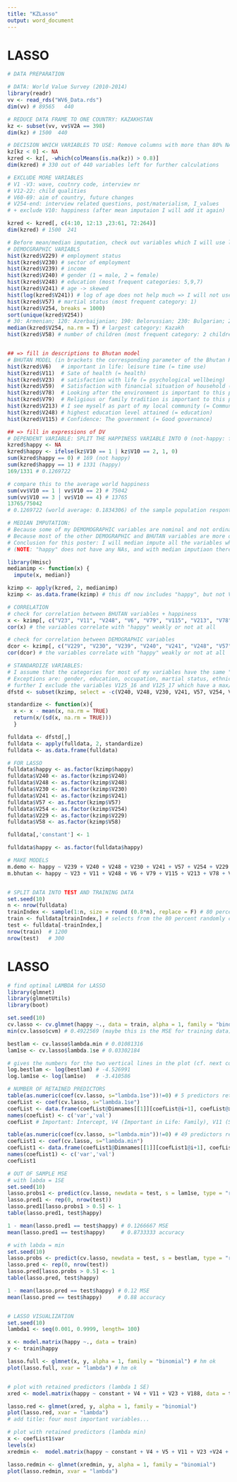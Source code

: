 ```yaml
---
title: "KZLasso"
output: word_document
---
```


# LASSO
```r

# DATA PREPARATION

# DATA: World Value Survey (2010-2014)
library(readr)
vv <- read_rds("WV6_Data.rds")
dim(vv) # 89565   440

# REDUCE DATA FRAME TO ONE COUNTRY: KAZAKHSTAN
kz <- subset(vv, vv$V2A == 398) 
dim(kz) # 1500  440

# DECISION WHICH VARIABLES TO USE: Remove columns with more than 80% NA, incl. values < 0 (i.e. Missing, unknown, not asked, no answer, don't know).
kz[kz < 0] <- NA
kzred <- kz[, -which(colMeans(is.na(kz)) > 0.8)] 
dim(kzred) # 330 out of 440 variables left for further calculations

# EXCLUDE MORE VARIABLES
# V1 -V3: wave, coutnry code, interview nr
# V12-22: child qualities
# V60-69: aim of country, future changes
# V254-end: interview related questions, post/materialism, I_values
# + exclude V10: happiness (after mean imputaion I will add it again)

kzred <- kzred[, c(4:10, 12:13 ,23:61, 72:264)] 
dim(kzred) # 1500  241

# Before mean/median imputation, check out variables which I will use later
# DEMOCGRAPHIC VARIABLS
hist(kzred$V229) # employment status
hist(kzred$V230) # sector of employment
hist(kzred$V239) # income
hist(kzred$V240) # gender (1 = male, 2 = female)
hist(kzred$V248) # education (most frequent categories: 5,9,7)
hist(kzred$V241) # age -> skewed
hist(log(kzred$V241)) # log of age does not help much => I will not use log
hist(kzred$V57) # martial status (most frequent category: 1)
hist(kzred$V254, breaks = 1000)
sort(unique(kzred$V254)) 
# 30: Armenian; 120: Azerbaijanian; 190: Belorussian; 230: Bulgarian; 235: Chechen; 280: China - Uygur nationality; 295: Chinese; 365: Dungan; 490: Georgian; 500: German; 705: Kazakh; 711: Koreans; 720: Kurd/Esid; 790: Moldavian; 797: Mordvin; 1200: Polish; 1220: Russian; 1280: Tatar; 1290: Turkish; 1302: Udmurt; 1310: Ukrainian; 1315: Uzbek
median(kzred$V254, na.rm = T) # largest category: Kazakh
hist(kzred$V58) # number of children (most frequent category: 2 children)


## => fill in descriptions to Bhutan model
# BHUTAN MODEL (in brackets the corresponding parameter of the Bhutan Happiness Index)
hist(kzred$V6)   # important in life: leisure time (= time use)
hist(kzred$V11)  # Sate of health (= health)
hist(kzred$V23)  # satisfaction with life (= psychological wellbeing)
hist(kzred$V59)  # Satisfaction with financial situation of household (= living standard)
hist(kzred$V78)  # Looking after the environment is important to this person (= Ecological diversity and resilience)
hist(kzred$V79)  # Religious or family tradition is important to this person (= cultural diversity and resilience)
hist(kzred$V213) # I see myself as part of my local community (= Community vitality)
hist(kzred$V248) # highest education level attained (= education)
hist(kzred$V115) # Confidence: The government (= Good governance)

## => fill in expressions of DV
# DEPENDENT VARIABLE: SPLIT THE HAPPINESS VARIABLE INTO 0 (not-happy: for values 3 and 4) and 1 (happy: for values 1 and 2)
kzred$happy <- NA
kzred$happy <- ifelse(kz$V10 == 1 | kz$V10 == 2, 1, 0)
sum(kzred$happy == 0) # 169 (not happy)
sum(kzred$happy == 1) # 1331 (happy)
169/1331 # 0.1269722

# compare this to the average world happiness
sum(vv$V10 == 1 | vv$V10 == 2) # 75042
sum(vv$V10 == 3 | vv$V10 == 4) # 13765
13765/75042 
# 0.1269722 (world average: 0.1834306) of the sample population responted to be "not very happy" or "not at all happy", the remaining 0.8730278 (world average: 0.8165694) answered to be "rather happy" or "very happy".

# MEDIAN IMPUTATION: 
# Because some of my DEMOMOGRAPHIC variables are nominal and not ordinal, I will median impute them.
# Because most of the other DEMOGRAPHIC and BHUTAN variables are more or less normally distributed, I will median impute all the BHUTAN and DEMOCGRAPHIC variables.
# Conclusion for this poster: I will median impute all the variables whih I will use for my full model because this is easier.
# (NOTE: "happy" does not have any NAs, and with median imputiaon there would also not be a problem with imputation, this would only be problematic with mean imputation.)

library(Hmisc)
medianimp <- function(x) {
  impute(x, median)} 

kzimp <- apply(kzred, 2, medianimp)
kzimp <- as.data.frame(kzimp) # this df now includes "happy", but not V10

# CORRELATION
# check for correlation between BHUTAN variables + happiness
x <- kzimp[, c("V23", "V11", "V248", "V6", "V79", "V115", "V213", "V78", "V59", "happy")]
cor(x) # the variables correlate with "happy" weakly or not at all

# check for correlation between DEMOGRAPHIC variables
dcor <- kzimp[, c("V229", "V230", "V239", "V240", "V241", "V248", "V57", "V58", "V254", "happy")]
cor(dcor) # the variables correlate with "happy" weakly or not at all

# STANDARDIZE VARIABLES: 
# I assume that the categories for most of my variables have the same "distance" between each other, therefore I treat them as continuous variables and standardize them
# Exceptions are: gender, education, occupation, martial status, ethnic group, employment status and number of children
# further I exclude the variables V125_16 and V125_17 which have a max/min/median of 0 and therefore no variation which could explain anything
dfstd <- subset(kzimp, select = -c(V240, V248, V230, V241, V57, V254, V229, V58, happy, V125_16, V125_17))

standardize <- function(x){
  x <- x - mean(x, na.rm = TRUE)
  return(x/(sd(x, na.rm = TRUE)))
  }

fulldata <- dfstd[,]
fulldata <- apply(fulldata, 2, standardize)
fulldata <- as.data.frame(fulldata)

# FOR LASSO
fulldata$happy <- as.factor(kzimp$happy)
fulldata$V240 <- as.factor(kzimp$V240)
fulldata$V248 <- as.factor(kzimp$V248)
fulldata$V230 <- as.factor(kzimp$V230)
fulldata$V241 <- as.factor(kzimp$V241)
fulldata$V57 <- as.factor(kzimp$V57)
fulldata$V254 <- as.factor(kzimp$V254)
fulldata$V229 <- as.factor(kzimp$V229)
fulldata$V58 <- as.factor(kzimp$V58)

fulldata[,'constant'] <- 1

fulldata$happy <- as.factor(fulldata$happy)

# MAKE MODELS
m.demo <- happy ~ V239 + V240 + V248 + V230 + V241 + V57 + V254 + V229 + V58
m.bhutan <- happy ~ V23 + V11 + V248 + V6 + V79 + V115 + V213 + V78 + V59 


# SPLIT DATA INTO TEST AND TRAINING DATA
set.seed(10)
n <- nrow(fulldata)
trainIndex <- sample(1:n, size = round (0.8*n), replace = F) # 80 percent goes into training data set
train <- fulldata[trainIndex,] # selects from the 80 percent randomly created data set drawn from kzstd
test <- fulldata[-trainIndex,]
nrow(train)  # 1200
nrow(test)   # 300

```


# LASSO
```r
# find optimal LAMBDA for LASSO
library(glmnet)
library(glmnetUtils)
library(boot)

set.seed(10)
cv.lasso <- cv.glmnet(happy ~., data = train, alpha = 1, family = "binomial") 
min(cv.lasso$cvm) # 0.4922569 (maybe this is the MSE for training data)

bestlam <- cv.lasso$lambda.min # 0.01081316
lam1se <- cv.lasso$lambda.1se # 0.03302184

# gives the numbers for the two vertical lines in the plot (cf. next code chunk)
log.bestlam <- log(bestlam) # -4.526991
log.lam1se <- log(lam1se)   # -3.410586

# NUMBER OF RETAINED PREDICTORS
table(as.numeric(coef(cv.lasso, s="lambda.1se"))!=0) # 5 predictors retained
coefList <- coef(cv.lasso, s="lambda.1se")
coefList <- data.frame(coefList@Dimnames[[1]][coefList@i+1], coefList@x)
names(coefList) <- c('var','val')
coefList # Important: Intercept, V4 (Important in Life: Family), V11 (State of health), V23 (Satisfaction with your life), V188 (In the las 12 month, how often have you or your family: Gone without enough food to eat)

table(as.numeric(coef(cv.lasso, s="lambda.min"))!=0) # 49 predictors retained
coefList1 <- coef(cv.lasso, s="lambda.min")
coefList1 <- data.frame(coefList1@Dimnames[[1]][coefList1@i+1], coefList1@x)
names(coefList1) <- c('var','val')
coefList1

```


```r

# OUT OF SAMPLE MSE
# with labda = 1SE
set.seed(10)
lasso.probs1 <- predict(cv.lasso, newdata = test, s = lam1se, type = "response")
lasso.pred1 <- rep(0, nrow(test))
lasso.pred1[lasso.probs1 > 0.5] <- 1
table(lasso.pred1, test$happy)

1 - mean(lasso.pred1 == test$happy) # 0.1266667 MSE
mean(lasso.pred1 == test$happy)     # 0.8733333 accuracy

# with labda = min
set.seed(10)
lasso.probs <- predict(cv.lasso, newdata = test, s = bestlam, type = "response")
lasso.pred <- rep(0, nrow(test))
lasso.pred[lasso.probs > 0.5] <- 1
table(lasso.pred, test$happy)

1 - mean(lasso.pred == test$happy) # 0.12 MSE
mean(lasso.pred == test$happy)     # 0.88 accuracy


# LASSO VISUALIZATION
set.seed(10)
lambda1 <- seq(0.001, 0.9999, length= 100)

x <- model.matrix(happy ~., data = train)
y <- train$happy

lasso.full <- glmnet(x, y, alpha = 1, family = "binomial") # hm ok
plot(lasso.full, xvar = "lambda") # hm ok


# plot with retained predictors (lambda 1 SE)
xred <- model.matrix(happy ~ constant + V4 + V11 + V23 + V188, data = train)

lasso.red <- glmnet(xred, y, alpha = 1, family = "binomial")
plot(lasso.red, xvar = "lambda")
# add title: four most important variables...

# plot with retained predictors (lambda min)
x <- coefList1$var
levels(x)  
xredmin <-  model.matrix(happy ~ constant + V4 + V5 + V11 + V23 +V24 + V40 + V49 + V56 + V59 + V71 + V74 + V85 + V97 + V102 + V117 + V120 + V130 + V150 + V151 + V154 + V156 + V159 + V163 + V165 + V178 + V182 + V188 + V199 +   V206 + V211 + V225 + V228A + V228B +  V228E + V228H + V232 + V236 + V238 + V245 + V247 + V251 + V240 + V57 + V254 + V229 +V58, data = train)        

lasso.redmin <- glmnet(xredmin, y, alpha = 1, family = "binomial")
plot(lasso.redmin, xvar = "lambda")
                           
```